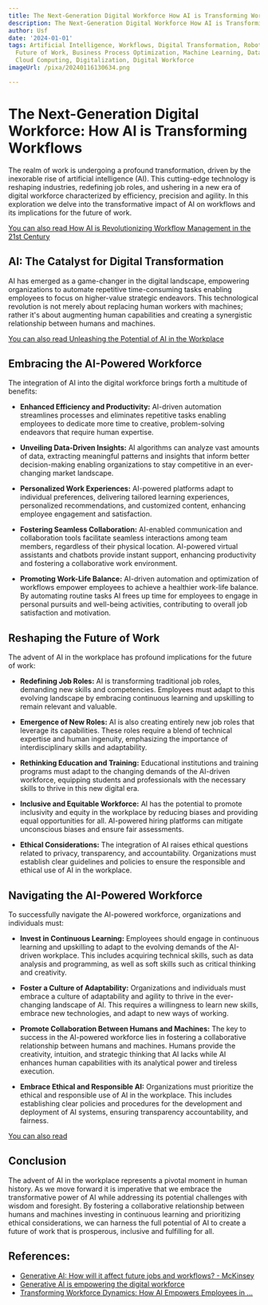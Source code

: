 ```yaml
---
title: The Next-Generation Digital Workforce How AI is Transforming Workflows
description: The Next-Generation Digital Workforce How AI is Transforming Workflows
author: Usf
date: '2024-01-01'
tags: Artificial Intelligence, Workflows, Digital Transformation, Robotics, Automation,
  Future of Work, Business Process Optimization, Machine Learning, Data Analytics,
  Cloud Computing, Digitalization, Digital Workforce
imageUrl: /pixa/20240116130634.png

---
```

# The Next-Generation Digital Workforce: How AI is Transforming Workflows

The realm of work is undergoing a profound  transformation, driven by the inexorable rise of artificial intelligence (AI). This cutting-edge technology is reshaping industries,  redefining job roles, and  ushering in a new era of digital workforce characterized by  efficiency, precision and agility. In this exploration we  delve into the transformative impact of AI on workflows and its implications for the  future of work.

[You can also read How AI is Revolutionizing Workflow  Management in the 21st Century](How%20AI%20is%20Revolutionizing%20Workflow%20Management%20in%20the%2021st%20Century)


## AI: The Catalyst  for Digital  Transformation

AI has emerged as  a game-changer in  the digital landscape, empowering organizations to automate repetitive  time-consuming tasks enabling employees  to focus on higher-value strategic endeavors. This technological revolution  is not merely about replacing human workers with machines; rather it's about augmenting human capabilities and creating a synergistic relationship between humans and machines.

[You can also read Unleashing the Potential of AI  in the Workplace](Unleashing%20the%20Potential%20of%20AI%20in%20the%20Workplace)


## Embracing the AI-Powered Workforce

The integration of AI into the digital workforce brings forth a multitude of benefits:

-  **Enhanced Efficiency and Productivity:** AI-driven automation  streamlines  processes and eliminates repetitive tasks enabling employees to dedicate more time to  creative, problem-solving endeavors that require human expertise.

- **Unveiling Data-Driven Insights:** AI algorithms can analyze vast amounts of data, extracting  meaningful patterns and insights that  inform better decision-making enabling organizations to stay competitive in an ever-changing market landscape.

- **Personalized Work Experiences:** AI-powered platforms adapt to individual preferences, delivering tailored learning experiences, personalized recommendations, and  customized content, enhancing employee engagement and satisfaction.

- **Fostering Seamless Collaboration:** AI-enabled communication and  collaboration tools facilitate seamless interactions  among team members, regardless of  their physical location.  AI-powered virtual assistants and chatbots provide instant support,  enhancing productivity and fostering a collaborative work environment.

-  **Promoting Work-Life Balance:** AI-driven automation and optimization  of workflows empower employees to achieve a healthier work-life balance. By automating routine  tasks  AI frees up time for employees to engage in personal pursuits and well-being activities,  contributing to overall job satisfaction and motivation.

##  Reshaping the Future of Work

The advent of AI in the workplace has  profound implications for  the future of work:

- **Redefining  Job Roles:** AI is transforming traditional job roles, demanding new skills and competencies. Employees must adapt to this evolving landscape by embracing continuous learning  and upskilling to remain relevant and valuable.

- **Emergence  of New Roles:** AI is  also creating entirely new job  roles that leverage its capabilities. These roles require a blend of technical expertise and human ingenuity, emphasizing the importance of interdisciplinary skills and adaptability.

- **Rethinking Education and Training:** Educational institutions and training  programs must  adapt to  the changing demands of the AI-driven workforce, equipping  students and professionals with the necessary skills to thrive in this new digital era.

- **Inclusive and  Equitable Workforce:** AI has  the potential  to promote inclusivity and equity in  the workplace by reducing biases and providing equal opportunities for all. AI-powered hiring platforms can mitigate unconscious biases and ensure  fair assessments.

- **Ethical Considerations:** The integration of AI raises ethical questions related to  privacy, transparency, and  accountability. Organizations must establish clear guidelines and policies to  ensure the responsible and ethical use of AI  in the workplace.

## Navigating the AI-Powered Workforce

To successfully navigate  the AI-powered workforce, organizations and individuals must:

- **Invest in Continuous Learning:** Employees should engage in continuous learning and upskilling to adapt to  the evolving demands of the  AI-driven  workplace. This includes acquiring technical skills, such as data analysis and programming, as well as soft skills such as critical thinking and creativity.

- **Foster  a Culture of Adaptability:** Organizations and individuals must embrace a culture of adaptability and agility to  thrive in the ever-changing landscape of AI. This requires a willingness to learn new skills, embrace new technologies, and adapt to new ways of working.

- **Promote Collaboration Between Humans and Machines:** The  key  to success  in the AI-powered workforce lies in fostering a collaborative  relationship between humans and machines. Humans provide the creativity, intuition, and strategic thinking that AI lacks while AI enhances human capabilities with  its analytical power  and tireless execution.

- **Embrace Ethical  and Responsible AI:** Organizations must  prioritize  the ethical and responsible use  of AI in  the workplace. This includes establishing clear policies and  procedures for the development and deployment  of AI systems, ensuring transparency accountability,  and fairness.

[You can also read ]()


## Conclusion

The advent of AI in the workplace represents  a pivotal moment in human history. As we move forward it is imperative that we embrace the transformative power of AI while addressing its potential challenges with wisdom and foresight. By  fostering a collaborative relationship between humans and machines investing in continuous learning and prioritizing ethical considerations, we can harness the full  potential of AI to create a  future of work that is prosperous,  inclusive and fulfilling for all.

## References:
- [Generative AI: How will it affect future jobs and workflows? - McKinsey](https://www.mckinsey.com/mgi/our-research/generative-ai-how-will-it-affect-future-jobs-and-workflows)
- [Generative AI is empowering the digital workforce](https://www.technologyreview.com/2023/07/25/1076532/generative-ai-is-empowering-the-digital-workforce/)
- [Transforming Workforce Dynamics: How AI Empowers Employees in ...](https://www.linkedin.com/pulse/transforming-workforce-dynamics-how-ai)
